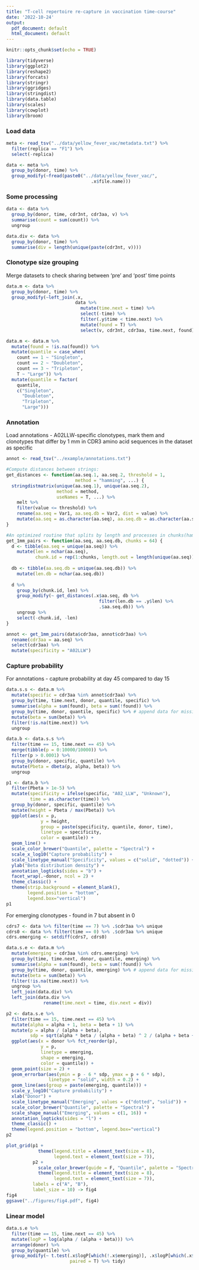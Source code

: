```yaml
---
title: "T-cell repertoire re-capture in vaccination time-course"
date: '2022-10-24'
output:
  pdf_document: default
  html_document: default
---
```


```r
knitr::opts_chunk$set(echo = TRUE)

library(tidyverse)
library(ggplot2)
library(reshape2)
library(forcats)
library(stringr)
library(ggridges)
library(stringdist)
library(data.table)
library(scales)
library(cowplot)
library(broom)
```

### Load data

```r
meta <- read_tsv("../data/yellow_fever_vac/metadata.txt") %>%
  filter(replica == "F1") %>%
  select(-replica)

data <- meta %>%
  group_by(donor, time) %>%
  group_modify(~fread(paste0("../data/yellow_fever_vac/",
                                .x$file.name)))
```

### Some processing

```r
data <- data %>%
  group_by(donor, time, cdr3nt, cdr3aa, v) %>%
  summarise(count = sum(count)) %>% 
  ungroup
```

```r
data.div <- data %>%
  group_by(donor, time) %>%
  summarise(div = length(unique(paste(cdr3nt, v))))
```
### Clonotype size grouping
Merge datasets to check sharing between 'pre' and 'post' time points

```r
data.m <- data %>%
  group_by(donor, time) %>%
  group_modify(~left_join(.x,
                          data %>%
                            mutate(time.next = time) %>%
                            select(-time) %>%
                            filter(.y$time < time.next) %>%
                            mutate(found = T) %>%
                            select(v, cdr3nt, cdr3aa, time.next, found)))

data.m <- data.m %>%
  mutate(found = !is.na(found)) %>%
  mutate(quantile = case_when(
    count == 1 ~ "Singleton",
    count == 2 ~ "Doubleton",
    count == 3 ~ "Tripleton",
    T ~ "Large")) %>%
  mutate(quantile = factor(
    quantile,
    c("Singleton", 
      "Doubleton",
      "Tripleton",
      "Large")))
```
### Annotation
Load annotations - A02LLW-specific clonotypes, mark them and clonotypes that differ by 1 mm
in CDR3 amino acid sequences in the dataset as specific

```r
annot <- read_tsv("../example/annotations.txt")

#Compute distances between strings:
get_distances <- function(aa.seq.1, aa.seq.2, threshold = 1,
                          method = "hamming", ...) {
  stringdistmatrix(unique(aa.seq.1), unique(aa.seq.2), 
                   method = method,
                   useNames = T, ...) %>%
    melt %>%
    filter(value <= threshold) %>%
    rename(aa.seq = Var1, aa.seq.db = Var2, dist = value) %>%
    mutate(aa.seq = as.character(aa.seq), aa.seq.db = as.character(aa.seq.db))
}

#An optimized routine that splits by length and processes in chunks(hamming only):
get_1mm_pairs <- function(aa.seq, aa.seq.db, chunks = 64) {
  d <- tibble(aa.seq = unique(aa.seq)) %>%
    mutate(len = nchar(aa.seq),
           chunk.id = rep(1:chunks, length.out = length(unique(aa.seq))))
  
  db <- tibble(aa.seq.db = unique(aa.seq.db)) %>%
    mutate(len.db = nchar(aa.seq.db)) 
  
  d %>%
    group_by(chunk.id, len) %>%
    group_modify(~ get_distances(.x$aa.seq, db %>% 
                                   filter(len.db == .y$len) %>%
                                   .$aa.seq.db)) %>%
    ungroup %>%
    select(-chunk.id, -len) 
}

annot <- get_1mm_pairs(data$cdr3aa, annot$cdr3aa) %>%
  rename(cdr3aa = aa.seq) %>%
  select(cdr3aa) %>%
  mutate(specificity = "A02LLW")
```
### Capture probability
For annotations - capture probability at day 45 compared to day 15

```r
data.s.s <- data.m %>%
  mutate(specific = cdr3aa %in% annot$cdr3aa) %>%
  group_by(time, time.next, donor, quantile, specific) %>%
  summarise(alpha = sum(found), beta = sum(!found)) %>%
  group_by(time, donor, quantile, specific) %>% # append data for missing clonotypes
  mutate(beta = sum(beta)) %>%
  filter(!is.na(time.next)) %>%
  ungroup

data.b <- data.s.s %>%
  filter(time == 15, time.next == 45) %>%
  merge(tibble(p = 0:10000/10000)) %>%
  filter(p > 0.0001) %>%
  group_by(donor, specific, quantile) %>%
  mutate(Pbeta = dbeta(p, alpha, beta)) %>%
  ungroup
```

```r
p1 <- data.b %>%
  filter(Pbeta > 1e-5) %>%
  mutate(specificity = ifelse(specific, "A02_LLW", "Unknown"),
         time = as.character(time)) %>%
  group_by(donor, specific, quantile) %>%
  mutate(height = Pbeta / max(Pbeta)) %>%
  ggplot(aes(x = p, 
             y = height,
             group = paste(specificity, quantile, donor, time),
             linetype = specificity,
             color = quantile)) +
  geom_line() +
  scale_color_brewer("Quantile", palette = "Spectral") +
  scale_x_log10("Capture probability") +
  scale_linetype_manual("Specificity", values = c("solid", "dotted")) +
  ylab("Beta distribution density") +
  annotation_logticks(sides = "b") +
  facet_wrap(.~donor, ncol = 2) +
  theme_classic() +
  theme(strip.background = element_blank(),
        legend.position = "bottom", 
        legend.box="vertical")
p1
```

For emerging clonotypes - found in 7 but absent in 0

```r
cdrs7 <- data %>% filter(time == 7) %>% .$cdr3aa %>% unique
cdrs0 <- data %>% filter(time == 0) %>% .$cdr3aa %>% unique
cdrs.emerging <- setdiff(cdrs7, cdrs0)
```

```r
data.s.e <- data.m %>%
  mutate(emerging = cdr3aa %in% cdrs.emerging) %>%
  group_by(time, time.next, donor, quantile, emerging) %>%
  summarise(alpha = sum(found), beta = sum(!found)) %>%
  group_by(time, donor, quantile, emerging) %>% # append data for missing clonotypes
  mutate(beta = sum(beta)) %>%
  filter(!is.na(time.next)) %>%
  ungroup %>%
  left_join(data.div) %>%
  left_join(data.div %>%
              rename(time.next = time, div.next = div))
```

```r
p2 <- data.s.e %>%
  filter(time == 15, time.next == 45) %>%
  mutate(alpha = alpha + 1, beta = beta + 1) %>%
  mutate(p = alpha / (alpha + beta),
         sdp = sqrt(alpha * beta / (alpha + beta) ^ 2 / (alpha + beta + 1))) %>%
  ggplot(aes(x = donor %>% fct_reorder(p), 
             y = p,
             linetype = emerging,
             shape = emerging,
             color = quantile)) +
  geom_point(size = 2) +
  geom_errorbar(aes(ymin = p - 6 * sdp, ymax = p + 6 * sdp), 
                linetype = "solid", width = 0.2) +
  geom_line(aes(group = paste(emerging, quantile))) +
  scale_y_log10("Capture probability") +
  xlab("Donor") +
  scale_linetype_manual("Emerging", values = c("dotted", "solid")) +
  scale_color_brewer("Quantile", palette = "Spectral") +
  scale_shape_manual("Emerging", values = c(1, 16)) +
  annotation_logticks(sides = "l") +
  theme_classic() +
  theme(legend.position = "bottom", legend.box="vertical")
p2
```

```r
plot_grid(p1 +  
            theme(legend.title = element_text(size = 8), 
                  legend.text = element_text(size = 7)),
          p2 + 
            scale_color_brewer(guide = F, "Quantile", palette = "Spectral") +
            theme(legend.title = element_text(size = 8), 
                  legend.text = element_text(size = 7)),
          labels = c("A", "B"),
          label_size = 10) -> fig4
fig4
ggsave("../figures/fig4.pdf", fig4)
```
### Linear model

```r
data.s.e %>%
  filter(time == 15, time.next == 45) %>%
  mutate(logP = log(alpha / (alpha + beta))) %>%
  arrange(donor) %>%
  group_by(quantile) %>%
  group_modify(~ t.test(.x$logP[which(!.x$emerging)], .x$logP[which(.x$emerging)],
                        paired = T) %>% tidy)
```

```r

```
